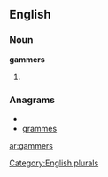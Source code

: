 
==English==

===Noun===
'''gammers'''

# {{plural of|[[gammer]]}}

===Anagrams===
* {{alphagram|aegmmrs}}
* [[grammes#English|grammes]]

[[Category:English plurals]]

[[ar:gammers]]